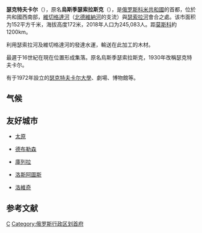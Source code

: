 {{Infobox settlement
| name = 瑟克特夫卡尔
| native_name = {{lang|ru|Сыктывкар}}
| image_skyline = File:titul_scw.jpg
| imagesize = 250px
| image_caption = 瑟克特夫卡尔市风光
| image_flag = File:Flag of Syktyvkar (Komia).png
| image_shield = File:Coat_of_Arms_of_Syktyvkar_(Komi)_(2005).png
| pushpin_map = Russia
| pushpin_label_position = right
| pushpin_map_caption = 瑟克特夫卡尔市在俄罗斯的位置
| settlement_type = 城市
| subdivision_type = 國家
| subdivision_name = {{RUS}}
| subdivision_type1 = [[共和国_(俄罗斯)|共和国]]
| subdivision_name1 =[[File:Flag_of_Komi.svg|border]] [[科米共和国|科米共和国]]
| subdivision_type2 = 區
| subdivision_name2 = 
| leader_title = 市長
| leader_name = 
| leader_party = 
| established_title = 首次提及
| established_date = 1586年
| established_title2 = 设市
| established_date2 = 1780年
| elevation_m = 172
| area_total_km2 = 152
| population_as_of = 2018年
| population_total = 245,083
| population_density_km2 = auto
| timezone =[[莫斯科时间|莫斯科时间]]
| utc_offset = +3
| coordinates = {{coord|61|40|00|N|50|49|00|E|region:RU|display=inline,title}}
| population_demonym = 
сыктывкарцы, сыктывкарец, сыктывкарка
| postal_code = 167000, 167002, 167004, 167005, 167009, 167011, 167014, 167018, 167019, 167023, 167026, 167031
| area_code = +7 8212
| registration_plate = 
| blank_name = [[俄羅斯行政區劃代碼|行政區劃代碼]]
| blank_info = [http://classif.spb.ru/classificators/view/okt.php?st=A&kr=1&kod=87401 87 401]
| blank2_name = [[俄羅斯市政土地區劃代碼|市政土地區劃代碼]]
| blank2_info = [http://classif.spb.ru/classificators/view/tma.php?st=A&kr=1&kod=87701000001 87 701 000 001]
| website = {{url|www.сыктывкар.рф}}
}}

'''瑟克特夫卡尔'''（{{lang|ru|'''Сыктывка́р'''}}），原名'''烏斯季瑟索拉斯克'''（'''{{lang|ru|Усть-Сысольск}}'''），是[[俄罗斯|俄罗斯]][[科米共和國|科米共和國]]的首都，位於共和國西南部，[[維切格達河|維切格達河]]（[[北德維納河|北德維納河]]的支流）與[[瑟索拉河|瑟索拉河]]會合之處。该市面积为152平方千米，海拔高度172米，2018年人口为245,083人。距[[莫斯科|莫斯科]]約1200km。

利用瑟索拉河及維切格達河的發達水運，輸送在此加工的木材。

最遲于16世紀在現在位置形成集落。原名烏斯季瑟索拉斯克，1930年改稱瑟克特夫卡尔。

有于1972年設立的[[瑟克特夫卡尔大學|瑟克特夫卡尔大學]]、劇場、博物館等。

== 气候 ==
{{Weather box
|width = auto
|location=瑟克特夫卡尔
|metric first=yes
|single line=yes
| Jan record high C = 3.8
| Feb record high C = 5.3
| Mar record high C = 13.2
| Apr record high C = 26.7
| May record high C = 31.8
| Jun record high C = 35.3
| Jul record high C = 34.5
| Aug record high C = 34.6
| Sep record high C = 27.5
| Oct record high C = 20.4
| Nov record high C = 10.6
| Dec record high C = 5.2
| year record high C = 35.3
| Jan high C = -10.2
| Feb high C = -8.1
| Mar high C = -0.6
| Apr high C = 7.2
| May high C = 15.3
| Jun high C = 20.5
| Jul high C = 23.3
| Aug high C = 19.0
| Sep high C = 12.9
| Oct high C = 4.5
| Nov high C = -3.6
| Dec high C = -7.9
| year high C = 6.0
| Jan mean C = -13.4
| Feb mean C = -11.8
| Mar mean C = -5.1
| Apr mean C = 2.1
| May mean C = 9.1
| Jun mean C = 14.6
| Jul mean C = 17.6
| Aug mean C = 14.0
| Sep mean C = 8.6
| Oct mean C = 1.9
| Nov mean C = -5.9
| Dec mean C = -10.7
| year mean C = 1.8
| Jan low C = -16.8
| Feb low C = -15.3
| Mar low C = -9.3
| Apr low C = -2.3
| May low C = 3.8
| Jun low C = 9.3
| Jul low C = 12.2
| Aug low C = 9.6
| Sep low C = 5.2
| Oct low C = -0.3
| Nov low C = -8.3
| Dec low C = -13.7
| year low C = -2.2
| Jan record low C = -46.6
| Feb record low C = -45.4
| Mar record low C = -38.8
| Apr record low C = -27.3
| May record low C = -15.0
| Jun record low C = -5.0
| Jul record low C = -0.3
| Aug record low C = -2.1
| Sep record low C = -8.6
| Oct record low C = -29.6
| Nov record low C = -43.5
| Dec record low C = -46.0
| year record low C = -46.6
| precipitation colour = green
| Jan precipitation mm = 45
| Feb precipitation mm = 36
| Mar precipitation mm = 36
| Apr precipitation mm = 37
| May precipitation mm = 52
| Jun precipitation mm = 71
| Jul precipitation mm = 72
| Aug precipitation mm = 80
| Sep precipitation mm = 62
| Oct precipitation mm = 61
| Nov precipitation mm = 52
| Dec precipitation mm = 49
| year precipitation mm = 653
| Jan snow depth cm = 54
| Feb snow depth cm = 67
| Mar snow depth cm = 71
| Apr snow depth cm = 32
| May snow depth cm = 1
| Jun snow depth cm = 0
| Jul snow depth cm = 0
| Aug snow depth cm = 0
| Sep snow depth cm = 0
| Oct snow depth cm = 2
| Nov snow depth cm = 15
| Dec snow depth cm = 33
| year snow depth cm = 71
| Jan rain days = 4
| Feb rain days = 3
| Mar rain days = 5
| Apr rain days = 13
| May rain days = 19
| Jun rain days = 19
| Jul rain days = 19
| Aug rain days = 21
| Sep rain days = 23
| Oct rain days = 19
| Nov rain days = 8
| Dec rain days = 6
| year rain days = 159
| Jan snow days = 28
| Feb snow days = 26
| Mar snow days = 23
| Apr snow days = 14
| May snow days = 6
| Jun snow days = 1
| Jul snow days = 0
| Aug snow days = 0.1
| Sep snow days = 3
| Oct snow days = 16
| Nov snow days = 26
| Dec snow days = 28
| year snow days = 171
| Jan humidity = 83
| Feb humidity = 81
| Mar humidity = 75
| Apr humidity = 67
| May humidity = 64
| Jun humidity = 68
| Jul humidity = 73
| Aug humidity = 79
| Sep humidity = 84
| Oct humidity = 86
| Nov humidity = 86
| Dec humidity = 84
| year humidity = 78
| Jan sun = 20
| Feb sun = 64
| Mar sun = 125
| Apr sun = 185
| May sun = 254
| Jun sun = 278
| Jul sun = 278
| Aug sun = 200
| Sep sun = 103
| Oct sun = 49
| Nov sun = 22
| Dec sun = 9
| year sun = 1587
| source 1 = Погода и Климат<ref name="Pogoda i Klimat">{{cite web|url=http://www.pogodaiklimat.ru/climate/23804.htm|title=Климат Сыктывкара|access-date=2021-11-29|publisher=Pogoda.ru.net|archive-date=2021-04-20|archive-url=https://web.archive.org/web/20210420050830/http://www.pogodaiklimat.ru/climate/23804.htm|dead-url=no}}</ref> 
| source 2 = [[NOAA|NOAA]]（日照时数，1961-1990）<ref name="NOAA">{{cite web|url=https://www.ncei.noaa.gov/pub/data/normals/WMO/1961-1990/TABLES/REG_II/RA/23804.TXT|title=SYKTYVKAR 1961–1990|access-date=2021-11-15|publisher=NOAA|archive-date=2021-11-16|archive-url=https://web.archive.org/web/20211116045635/https://www.ncei.noaa.gov/pub/data/normals/WMO/1961-1990/TABLES/REG_II/RA/23804.TXT|dead-url=no}}</ref>
}}

== 友好城市 ==
* {{PRC}}[[太原|太原]]
* {{HUN}}[[德布勒森|德布勒森]]
* {{SPA}}[[庫列拉|庫列拉]]
* {{USA}}[[洛思阿图斯_(加利福尼亚州)|洛斯阿圖斯]]
* {{BUL}}[[洛維奇|洛維奇]]

== 参考文献 ==
{{reflist}}

{{Wikivoyage|瑟克特夫卡爾}}
{{Commons category|Syktyvkar}}
{{俄罗斯各共和国首府}}
{{科米共和國行政區劃}}
{{Authority control}}

[[Category:科米共和國城市|С]]
[[Category:俄罗斯行政区划首府|Category:俄罗斯行政区划首府]]